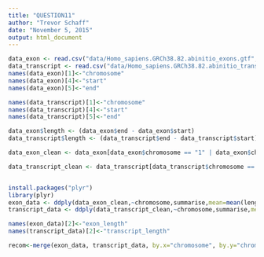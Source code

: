 ```yaml
---
title: "QUESTION11"
author: "Trevor Schaff"
date: "November 5, 2015"
output: html_document
---
```


```r
data_exon <- read.csv("data/Homo_sapiens.GRCh38.82.abinitio_exons.gtf", sep="\t")
data_transcript <- read.csv("data/Homo_sapiens.GRCh38.82.abinitio_transcripts.gtf", sep="\t")
names(data_exon)[1]<-"chromosome"
names(data_exon)[4]<-"start"
names(data_exon)[5]<-"end"

names(data_transcript)[1]<-"chromosome"
names(data_transcript)[4]<-"start"
names(data_transcript)[5]<-"end"

```

```r
data_exon$length <- (data_exon$end - data_exon$start)
data_transcript$length <- (data_transcript$end - data_transcript$start)

data_exon_clean <- data_exon[data_exon$chromosome == "1" | data_exon$chromosome == "2"| data_exon$chromosome == "3" | data_exon$chromosome == "4" | data_exon$chromosome == "5" | data_exon$chromosome == "6" | data_exon$chromosome == "7" | data_exon$chromosome == "8" | data_exon$chromosome == "9" | data_exon$chromosome == "10" | data_exon$chromosome == "11" | data_exon$chromosome == "12" | data_exon$chromosome == "13" | data_exon$chromosome == "14" | data_exon$chromosome == "15" | data_exon$chromosome == "16" | data_exon$chromosome == "17" | data_exon$chromosome == "18" | data_exon$chromosome == "19" | data_exon$chromosome == "20" | data_exon$chromosome == "21" | data_exon$chromosome == "X" | data_exon$chromosome == "Y",]

data_transcript_clean <- data_transcript[data_transcript$chromosome == "1" | data_transcript$chromosome == "2"| data_transcript$chromosome == "3" | data_transcript$chromosome == "4" | data_transcript$chromosome == "5" | data_transcript$chromosome == "6" | data_transcript$chromosome == "7" | data_transcript$chromosome == "8" | data_transcript$chromosome == "9" | data_transcript$chromosome == "10" | data_transcript$chromosome == "11" | data_transcript$chromosome == "12" | data_transcript$chromosome == "13" | data_transcript$chromosome == "14" | data_transcript$chromosome == "15" | data_transcript$chromosome == "16" | data_transcript$chromosome == "17" | data_transcript$chromosome == "18" | data_transcript$chromosome == "19" | data_transcript$chromosome == "20" | data_transcript$chromosome == "21" | data_transcript$chromosome == "X" | data_transcript$chromosome == "Y",]


install.packages("plyr")
library(plyr)
exon_data <- ddply(data_exon_clean,~chromosome,summarise,mean=mean(length),sd=sd(length))
transcript_data <- ddply(data_transcript_clean,~chromosome,summarise,mean=mean(length),sd=sd(length))

names(exon_data)[2]<-"exon_length"
names(transcript_data)[2]<-"transcript_length"

recom<-merge(exon_data, transcript_data, by.x="chromosome", by.y="chromosome")


```


